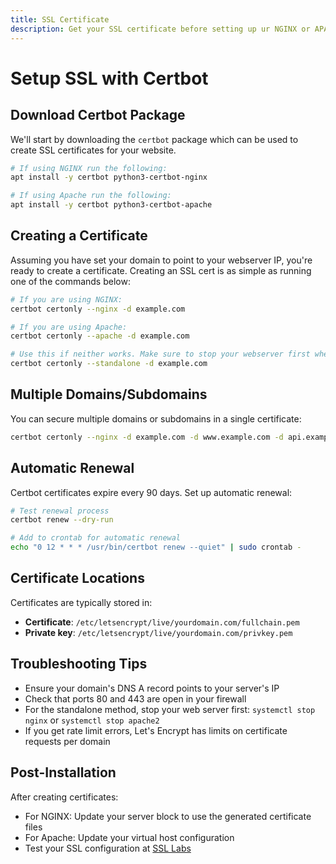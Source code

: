 ```yaml
---
title: SSL Certificate
description: Get your SSL certificate before setting up ur NGINX or APACHE web browser
---
```


# Setup SSL with Certbot

## Download Certbot Package

We'll start by downloading the `certbot` package which can be used to create SSL certificates for your website.

```bash
# If using NGINX run the following:
apt install -y certbot python3-certbot-nginx

# If using Apache run the following:
apt install -y certbot python3-certbot-apache
```

## Creating a Certificate

Assuming you have set your domain to point to your webserver IP, you're ready to create a certificate. Creating an SSL cert is as simple as running one of the commands below:

```bash
# If you are using NGINX:
certbot certonly --nginx -d example.com

# If you are using Apache:
certbot certonly --apache -d example.com

# Use this if neither works. Make sure to stop your webserver first when using this method.
certbot certonly --standalone -d example.com
```

## Multiple Domains/Subdomains

You can secure multiple domains or subdomains in a single certificate:

```bash
certbot certonly --nginx -d example.com -d www.example.com -d api.example.com
```

## Automatic Renewal

Certbot certificates expire every 90 days. Set up automatic renewal:

```bash
# Test renewal process
certbot renew --dry-run

# Add to crontab for automatic renewal
echo "0 12 * * * /usr/bin/certbot renew --quiet" | sudo crontab -
```

## Certificate Locations

Certificates are typically stored in:
- **Certificate**: `/etc/letsencrypt/live/yourdomain.com/fullchain.pem`
- **Private key**: `/etc/letsencrypt/live/yourdomain.com/privkey.pem`

## Troubleshooting Tips

- Ensure your domain's DNS A record points to your server's IP
- Check that ports 80 and 443 are open in your firewall
- For the standalone method, stop your web server first: `systemctl stop nginx` or `systemctl stop apache2`
- If you get rate limit errors, Let's Encrypt has limits on certificate requests per domain

## Post-Installation

After creating certificates:
- For NGINX: Update your server block to use the generated certificate files
- For Apache: Update your virtual host configuration
- Test your SSL configuration at [SSL Labs](https://www.ssllabs.com/ssltest/)

